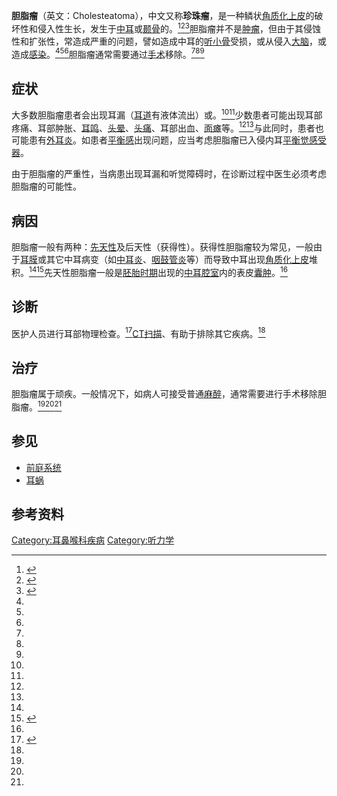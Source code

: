 {{medical}}{{Infobox medical condition (new)
| name = 胆脂瘤
| image = Cholesteatom kuppelraum 1a.jpg
| caption = 
| frequency = 
| prognosis = 
| medication = 
| treatment = 
| prevention = 
| differential = 
| risks = 
| diagnosis = 
| causes = 
| types = 
| duration = 
| onset = 
| complications = 
| symptoms = 
| deaths = 
}}'''胆脂瘤'''（英文：Cholesteatoma），中文又称'''珍珠瘤'''，是一种鳞状[[角质层|角质化]][[上皮組織|上皮]]的破坏性和侵入性生长，发生于[[中耳|中耳]]或[[颞骨|颞骨]]的{{le|乳突部分|Mastoid part of the temporal bone}}。<ref name=":0">{{Cite web|title=Cholesteatoma|url=https://rarediseases.info.nih.gov/diseases/10422/cholesteatoma/cases/25312|accessdate=2021-03-31|work=|publisher=[[国立卫生研究院_(美国)|美国国家卫生院]]|language=en}}</ref><ref name=":1">{{Cite web|title=中耳炎與膽脂瘤|url=https://wwwv.tsgh.ndmctsgh.edu.tw/unit/10018/18168|publisher=三軍總醫院}}</ref><ref name=":2">{{Cite web|title=珍珠瘤/膽脂瘤(Cholesteatoma)-白話醫學|url=https://www1.cgmh.org.tw/branch/lnk/|accessdate=2021-03-31|work=林口長庚紀念醫院}}</ref>胆脂瘤并不是[[肿瘤|肿瘤]]，但由于其侵蚀性和扩张性，常造成严重的问题，譬如造成中耳的[[听小骨|听小骨]]受损，或从{{le|颅底|Base of skull}}侵入[[大脑|大脑]]，或造成[[感染|感染]]。<ref name=":0" /><ref name=":1" /><ref name=":2" />胆脂瘤通常需要通过[[手術|手术]]移除。<ref name=":0" /><ref name=":1" /><ref name=":3" />

== 症状 ==
大多数胆脂瘤患者会出现耳漏（[[耳道|耳道]]有液体流出）或{{le|傳導性聽力喪失|Conductive hearing loss}}。<ref name=":0" /><ref name=":3" />少数患者可能出现耳部疼痛、耳部肿胀、[[耳鸣|耳鸣]]、[[头晕|头晕]]、[[头痛|头痛]]、耳部出血、[[面瘫|面瘫]]等。<ref name=":0" /><ref name=":3" />与此同时，患者也可能患有[[外耳炎|外耳炎]]。如患者[[平衡感|平衡感]]出现问题，应当考虑胆脂瘤已入侵内耳[[柯蒂氏器|平衡觉感受器]]。

由于胆脂瘤的严重性，当病患出现耳漏和听觉障碍时，在诊断过程中医生必须考虑胆脂瘤的可能性。

== 病因 ==
胆脂瘤一般有两种：[[先天性疾病|先天性]]及后天性（获得性）。获得性胆脂瘤较为常见，一般由于[[耳膜|耳膜]]或其它中耳病变（如[[中耳炎|中耳炎]]、[[咽鼓管炎|咽鼓管炎]]等）而导致中耳出现[[角质层|角质化]][[上皮組織|上皮]]堆积。<ref name=":0" /><ref>{{Cite web|title=Cholesteatoma|url=https://vestibular.org/article/diagnosis-treatment/types-of-vestibular-disorders/cholesteatoma/|accessdate=2021-03-31|work=VeDA|language=en-US}}</ref>先天性胆脂瘤一般是[[胚胎期|胚胎时期]]出现的[[鼓室|中耳腔室]]内的表皮[[囊腫|囊肿]]。<ref name=":1" />

== 诊断 ==
医护人员进行耳部物理检查。<ref name=":3">{{Cite web|title=Cholesteatoma: MedlinePlus Medical Encyclopedia|url=https://medlineplus.gov/ency/article/001050.htm|language=en|website=medlineplus.gov|access-date=2018-09-21}}</ref>[[CT扫描|CT扫描]]、{{link-en|眼震电图检测|Electronystagmography}}有助于排除其它疾病。<ref name=":3" />

== 治疗 ==
胆脂瘤属于顽疾。一般情况下，如病人可接受普通[[麻醉|麻醉]]，通常需要进行手术移除胆脂瘤。<ref name=":0" /><ref name=":1" /><ref name=":3" />

== 参见 ==

* [[前庭系统|前庭系统]]
* [[耳蜗|耳蜗]]

== 参考资料 ==
{{reflist|2}}

{{Diseases of the ear and mastoid process}}
[[Category:耳鼻喉科疾病|Category:耳鼻喉科疾病]]
[[Category:听力学|Category:听力学]]